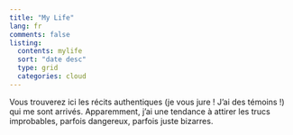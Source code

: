 ```yaml
---
title: "My Life"
lang: fr
comments: false
listing:
  contents: mylife
  sort: "date desc"
  type: grid
  categories: cloud
---
```


Vous trouverez ici les récits authentiques (je vous jure ! J'ai des témoins !) qui me sont arrivés. Apparemment, j'ai une tendance à attirer les trucs improbables, parfois dangereux, parfois juste bizarres.
